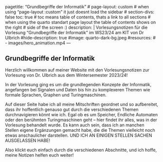 <!--TAGS-->
---
pagetitle: "Grundbegriffe der Informatik"
# page-layout: custom
# when using "page-layout :custom" it just doesnt load the sidebar
# section-divs: false
toc: true
# toc means table of contents, thats a link to all sections
# when using the quarto standart page layout the table of contents shows on the right # side of the screen :)
description: | 
  Vorlesungsnotizen für die Vorlesung "Grundbegriffe der Informatik" im WS23/24 am KIT von Dr Ulbrich
#hide-description: true
#image: quarto-dark-bg.jpeg
#resources: 
#  - images/hero_animation.mp4
---
<!--/TAGS-->

## Grundbegriffe der Informatik

Herzlich willkommen auf meiner Website mit den Vorlesungsnotizen zur Vorlesung von Dr. Ulbrich aus dem Wintersemester 2023/24!

In der Vorlesung ging es um die grundlegenden Konzepte der Informatik, angefangen bei Signalen und Daten bis hin zu komplexeren Themen wie formale Sprachen, Graphen und Turingmaschinen.

Auf dieser Seite habe ich all meine Mitschriften geordnet und so aufbereitet, dass ihr hoffentlich genauso gut durch die verschiedenen Themen durchnavigieren könnt wie ich. Egal ob es um Speicher, Endliche Automaten oder den berühmten Turingmaschinen geht – hier findet ihr alles, was in der Vorlesung behandelt wurde. Es kann auch sein, dass ich an manchen Stellen eigene Ergänzungen gemacht habe, die die Themen vielleicht noch etwas anschaulicher darstellen. UND ICH AN EINIGEN STELLEN SACHEN AUSGELASSEN HABE!

Also klickt euch einfach durch die verschiedenen Abschnitte, und ich hoffe, meine Notizen helfen euch weiter!